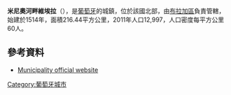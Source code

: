 {{Coord|41|38|N|8|8|W|display=title}}

'''米尼奧河畔維埃拉'''（{{lang-pt|Vieira do Minho}}），是[[葡萄牙|葡萄牙]]的城鎮，位於該國北部，由[[布拉加區|布拉加區]]負責管轄，始建於1514年，面積216.44平方公里，2011年人口12,997，人口密度每平方公里60人。

==參考資料==
*[http://www.cm-vminho.pt/ Municipality official website] {{Wayback|url=http://www.cm-vminho.pt/ |date=20210423143717 }}

{{Portugal-geo-stub}}
[[Category:葡萄牙城市|Category:葡萄牙城市]]